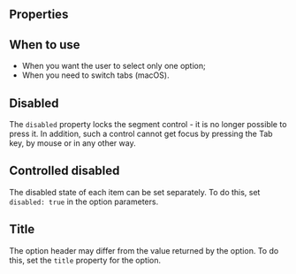 
<Meta of={Stories} />

<Intro
  name="Segment"
  description="Component to choose from a small set of mutually exclusive options."
/>

<Canvas>
  <Story of={Stories.Basic} />
</Canvas>

## Properties

<Props />

## When to use

- When you want the user to select only one option;
- When you need to switch tabs (macOS).

## Disabled

The `disabled` property locks the segment control - it is no longer possible to press it. In addition, such a control cannot get focus by pressing the Tab key, by mouse or in any other way.

<Canvas>
  <Story of={Stories.Disabled} />
</Canvas>

## Controlled disabled

The disabled state of each item can be set separately. To do this, set `disabled: true` in the option parameters.

<Canvas>
  <Story of={Stories.ControlledDisabled} />
</Canvas>

## Title

The option header may differ from the value returned by the option. To do this, set the `title` property for the option.

<Canvas>
  <Story of={Stories.Title} />
</Canvas>
